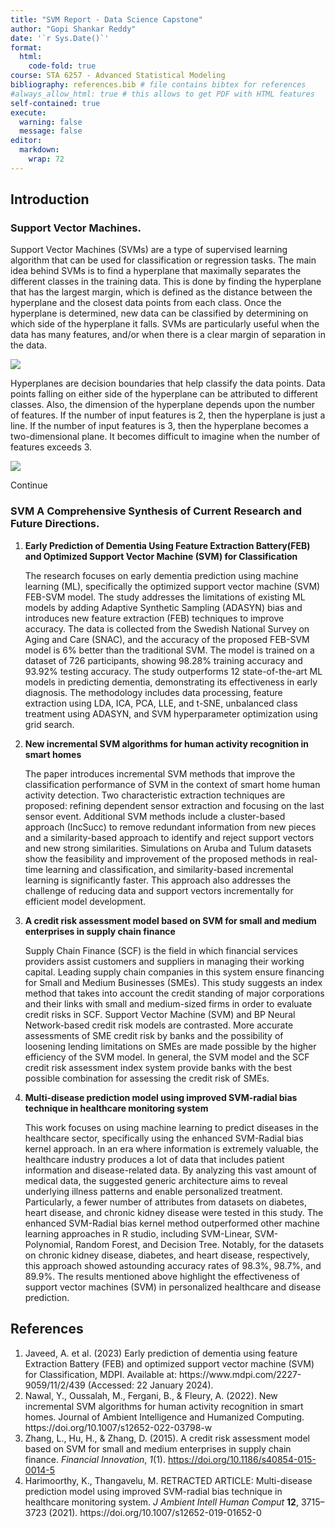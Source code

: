 ```yaml
---
title: "SVM Report - Data Science Capstone"
author: "Gopi Shankar Reddy"
date: '`r Sys.Date()`'
format:
  html:
    code-fold: true
course: STA 6257 - Advanced Statistical Modeling
bibliography: references.bib # file contains bibtex for references
#always_allow_html: true # this allows to get PDF with HTML features
self-contained: true
execute: 
  warning: false
  message: false
editor: 
  markdown: 
    wrap: 72
---
```


## Introduction

### Support Vector Machines.

Support Vector Machines (SVMs) are a type of supervised learning
algorithm that can be used for classification or regression tasks. The
main idea behind SVMs is to find a hyperplane that maximally separates
the different classes in the training data. This is done by finding the
hyperplane that has the largest margin, which is defined as the distance
between the hyperplane and the closest data points from each class. Once
the hyperplane is determined, new data can be classified by determining
on which side of the hyperplane it falls. SVMs are particularly useful
when the data has many features, and/or when there is a clear margin of
separation in the data.

![](images/clipboard-4268047144.png)

Hyperplanes are decision boundaries that help classify the data points.
Data points falling on either side of the hyperplane can be attributed
to different classes. Also, the dimension of the hyperplane depends upon
the number of features. If the number of input features is 2, then the
hyperplane is just a line. If the number of input features is 3, then
the hyperplane becomes a two-dimensional plane. It becomes difficult to
imagine when the number of features exceeds 3.

![](images/clipboard-4038275398.png)

Continue

### SVM A Comprehensive Synthesis of Current Research and Future Directions.

1.  **Early Prediction of Dementia Using Feature Extraction Battery(FEB)
    and Optimized Support Vector Machine (SVM) for Classification**

    The research focuses on early dementia prediction using machine
    learning (ML), specifically the optimized support vector machine
    (SVM) FEB-SVM model. The study addresses the limitations of existing
    ML models by adding Adaptive Synthetic Sampling (ADASYN) bias and
    introduces new feature extraction (FEB) techniques to improve
    accuracy. The data is collected from the Swedish National Survey on
    Aging and Care (SNAC), and the accuracy of the proposed FEB-SVM
    model is 6% better than the traditional SVM. The model is trained on
    a dataset of 726 participants, showing 98.28% training accuracy and
    93.92% testing accuracy. The study outperforms 12 state-of-the-art
    ML models in predicting dementia, demonstrating its effectiveness in
    early diagnosis. The methodology includes data processing, feature
    extraction using LDA, ICA, PCA, LLE, and t-SNE, unbalanced class
    treatment using ADASYN, and SVM hyperparameter optimization using
    grid search.

2.  **New incremental SVM algorithms for human activity recognition in
    smart homes**

    The paper introduces incremental SVM methods that improve the
    classification performance of SVM in the context of smart home human
    activity detection. Two characteristic extraction techniques are
    proposed: refining dependent sensor extraction and focusing on the
    last sensor event. Additional SVM methods include a cluster-based
    approach (IncSucc) to remove redundant information from new pieces
    and a similarity-based approach to identify and reject support
    vectors and new strong similarities. Simulations on Aruba and Tulum
    datasets show the feasibility and improvement of the proposed
    methods in real-time learning and classification, and
    similarity-based incremental learning is significantly faster. This
    approach also addresses the challenge of reducing data and support
    vectors incrementally for efficient model development.

3.  **A credit risk assessment model based on SVM for small and medium
    enterprises in supply chain finance**

    Supply Chain Finance (SCF) is the field in which financial services
    providers assist customers and suppliers in managing their working
    capital. Leading supply chain companies in this system ensure
    financing for Small and Medium Businesses (SMEs). This study
    suggests an index method that takes into account the credit standing
    of major corporations and their links with small and medium-sized
    firms in order to evaluate credit risks in SCF. Support Vector
    Machine (SVM) and BP Neural Network-based credit risk models are
    contrasted. More accurate assessments of SME credit risk by banks
    and the possibility of loosening lending limitations on SMEs are
    made possible by the higher efficiency of the SVM model. In general,
    the SVM model and the SCF credit risk assessment index system
    provide banks with the best possible combination for assessing the
    credit risk of SMEs.

4.  **Multi-disease prediction model using improved SVM-radial bias
    technique in healthcare monitoring system**

    This work focuses on using machine learning to predict diseases in
    the healthcare sector, specifically using the enhanced SVM-Radial
    bias kernel approach. In an era where information is extremely
    valuable, the healthcare industry produces a lot of data that
    includes patient information and disease-related data. By analyzing
    this vast amount of medical data, the suggested generic architecture
    aims to reveal underlying illness patterns and enable personalized
    treatment. Particularly, a fewer number of attributes from datasets
    on diabetes, heart disease, and chronic kidney disease were tested
    in this study. The enhanced SVM-Radial bias kernel method
    outperformed other machine learning approaches in R studio,
    including SVM-Linear, SVM-Polynomial, Random Forest, and Decision
    Tree. Notably, for the datasets on chronic kidney disease, diabetes,
    and heart disease, respectively, this approach showed astounding
    accuracy rates of 98.3%, 98.7%, and 89.9%. The results mentioned
    above highlight the effectiveness of support vector machines (SVM)
    in personalized healthcare and disease prediction.

## References

1.  Javeed, A. et al. (2023) Early prediction of dementia using feature
    Extraction Battery (FEB) and optimized support vector machine (SVM)
    for Classification, MDPI. Available at:
    https://www.mdpi.com/2227-9059/11/2/439 (Accessed: 22 January 2024).
2.  Nawal, Y., Oussalah, M., Fergani, B., & Fleury, A. (2022). New
    incremental SVM algorithms for human activity recognition in smart
    homes. Journal of Ambient Intelligence and Humanized Computing.
    https://doi.org/10.1007/s12652-022-03798-w
3.  Zhang, L., Hu, H., & Zhang, D. (2015). A credit risk assessment
    model based on SVM for small and medium enterprises in supply chain
    finance. *Financial Innovation*, *1*(1).
    <https://doi.org/10.1186/s40854-015-0014-5>
4.  Harimoorthy, K., Thangavelu, M. RETRACTED ARTICLE: Multi-disease
    prediction model using improved SVM-radial bias technique in
    healthcare monitoring system. *J Ambient Intell Human
    Comput* **12**, 3715–3723 (2021).
    https://doi.org/10.1007/s12652-019-01652-0
